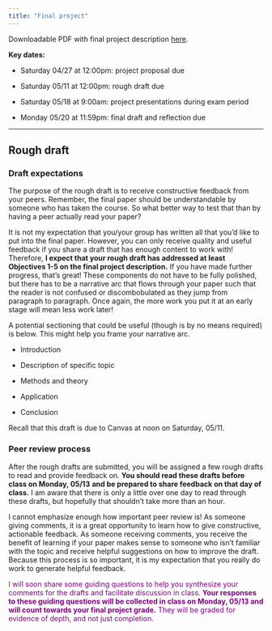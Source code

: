 ```yaml
---
title: "Final project"
---
```


Downloadable PDF with final project description [here](weeks/project/project_description.pdf).

**Key dates:**

-   Saturday 04/27 at 12:00pm: project proposal due

-   Saturday 05/11 at 12:00pm: rough draft due

-   Saturday 05/18 at 9:00am: project presentations during exam period

-   Monday 05/20 at 11:59pm: final draft and reflection due

------------------------------------------------------------------------

::: {#sec-draft}
## Rough draft 
:::

### Draft expectations

The purpose of the rough draft is to receive constructive feedback from your peers. Remember, the final paper should be understandable by someone who has taken the course. So what better way to test that than by having a peer actually read your paper?

It is not my expectation that you/your group has written all that you'd like to put into the final paper. However, you can only receive quality and useful feedback if you share a draft that has enough content to work with! Therefore, **I expect that your rough draft has addressed at least Objectives 1-5 on the final project description.** If you have made further progress, that's great! These components do not have to be fully polished, but there has to be a narrative arc that flows through your paper such that the reader is not confused or discombobulated as they jump from paragraph to paragraph. Once again, the more work you put it at an early stage will mean less work later!

A potential sectioning that could be useful (though is by no means required) is below. This might help you frame your narrative arc.

-   Introduction

-   Description of specific topic

-   Methods and theory

-   Application

-   Conclusion

Recall that this draft is due to Canvas at noon on Saturday, 05/11.

### Peer review process

After the rough drafts are submitted, you will be assigned a few rough drafts to read and provide feedback on. **You should read these drafts before class on Monday, 05/13** **and be prepared to share feedback on that day of class.** I am aware that there is only a little over one day to read through these drafts, but hopefully that shouldn't take more than an hour.

I cannot emphasize enough how important peer review is! As someone giving comments, it is a great opportunity to learn how to give constructive, actionable feedback. As someone receiving comments, you receive the benefit of learning if your paper makes sense to someone who isn't familiar with the topic and receive helpful suggestions on how to improve the draft. Because this process is so important, it is my expectation that you really do work to generate helpful feedback.

::: {style="color: purple"}
I will soon share some guiding questions to help you synthesize your comments for the drafts and facilitate discussion in class. **Your responses to these guiding questions will be collected in class on Monday, 05/13 and will count towards your final project grade.** They will be graded for evidence of depth, and not just completion.
:::
